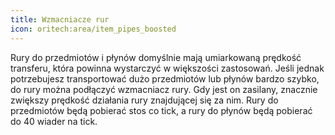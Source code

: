 ```yaml
---
title: Wzmacniacze rur
icon: oritech:area/item_pipes_boosted
---
```


Rury do przedmiotów i płynów domyślnie mają umiarkowaną prędkość transferu, która powinna wystarczyć w większości zastosowań. Jeśli jednak potrzebujesz transportować dużo przedmiotów lub płynów bardzo szybko, do rury można podłączyć wzmacniacz rury. Gdy jest on zasilany, znacznie zwiększy prędkość działania rury znajdującej się za nim. Rury do przedmiotów będą pobierać stos co tick, a rury do płynów będą pobierać do 40 wiader na tick.

<center>
<ModAsset location="oritech:area/item_pipes_boosted" width={512} />
</center>